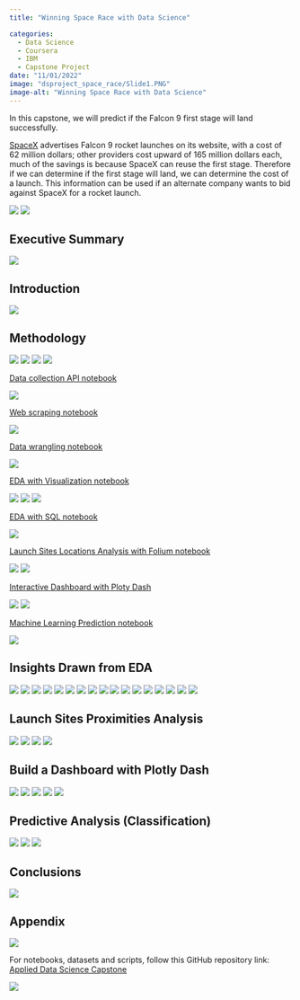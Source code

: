 ```yaml
---
title: "Winning Space Race with Data Science"

categories:
  - Data Science
  - Coursera
  - IBM
  - Capstone Project
date: "11/01/2022"
image: "dsproject_space_race/Slide1.PNG"
image-alt: "Winning Space Race with Data Science"
---
```


In this capstone, we will predict if the Falcon 9 first stage will land successfully. 

[SpaceX](https://www.spacex.com/) advertises Falcon 9 rocket launches on its website, with a cost of 62 million dollars; other providers cost upward of 165 million dollars each, much of the savings is because SpaceX can reuse the first stage. Therefore if we can determine if the first stage will land, we can determine the cost of a launch. This information can be used if an alternate company wants to bid against SpaceX for a rocket launch.

:::{.column-page}
![](dsproject_space_race/Slide1.PNG)
![](dsproject_space_race/Slide2.PNG)

## Executive Summary
![](dsproject_space_race/Slide3.PNG)

## Introduction
![](dsproject_space_race/Slide4.PNG)

## Methodology
![](dsproject_space_race/Slide5.PNG)
![](dsproject_space_race/Slide6.PNG)
![](dsproject_space_race/Slide7.PNG)
![](dsproject_space_race/Slide8.PNG)

[Data collection API notebook](https://github.com/lvallejomendez/IBM-DS-AI-DE-on-Coursera-repo/blob/main/Applied%20Data%20Science%20Capstone/notebooks/jupyter-labs-spacex-data-collection-api.ipynb)

![](dsproject_space_race/Slide9.PNG)

[Web scraping notebook](https://github.com/lvallejomendez/IBM-DS-AI-DE-on-Coursera-repo/blob/main/Applied%20Data%20Science%20Capstone/notebooks/jupyter-labs-webscraping.ipynb)

![](dsproject_space_race/Slide10.PNG)

[Data wrangling notebook](https://github.com/lvallejomendez/IBM-DS-AI-DE-on-Coursera-repo/blob/main/Applied%20Data%20Science%20Capstone/notebooks/labs-jupyter-spacex-Data%20wrangling.ipynb)

![](dsproject_space_race/Slide11.PNG)

[EDA with Visualization notebook](https://github.com/lvallejomendez/IBM-DS-AI-DE-on-Coursera-repo/blob/main/Applied%20Data%20Science%20Capstone/notebooks/jupyter-labs-eda-dataviz.ipynb)

![](dsproject_space_race/Slide12.PNG)
![](dsproject_space_race/Slide13.PNG)
![](dsproject_space_race/Slide14.PNG)

[EDA with SQL notebook](https://github.com/lvallejomendez/IBM-DS-AI-DE-on-Coursera-repo/blob/main/Applied%20Data%20Science%20Capstone/notebooks/jupyter-labs-eda-sql-coursera.ipynb)

![](dsproject_space_race/Slide15.PNG)

[Launch Sites Locations Analysis with Folium notebook](https://nbviewer.org/github/lvallejomendez/IBM-DS-AI-DE-on-Coursera-repo/blob/main/Applied%20Data%20Science%20Capstone/notebooks/lab_jupyter_launch_site_location.ipynb)

![](dsproject_space_race/Slide16.PNG)
![](dsproject_space_race/Slide17.PNG)

[Interactive Dashboard with Ploty Dash](https://github.com/lvallejomendez/IBM-DS-AI-DE-on-Coursera-repo/blob/main/Applied%20Data%20Science%20Capstone/scripts/spacex_dash_app.py)

![](dsproject_space_race/Slide18.PNG)
![](dsproject_space_race/Slide19.PNG)

[Machine Learning Prediction notebook](https://github.com/lvallejomendez/IBM-DS-AI-DE-on-Coursera-repo/blob/main/Applied%20Data%20Science%20Capstone/notebooks/SpaceX_Machine%20Learning%20Prediction_Part_5.ipynb)

![](dsproject_space_race/Slide20.PNG)

## Insights Drawn from EDA
![](dsproject_space_race/Slide21.PNG)
![](dsproject_space_race/Slide22.PNG)
![](dsproject_space_race/Slide23.PNG)
![](dsproject_space_race/Slide24.PNG)
![](dsproject_space_race/Slide25.PNG)
![](dsproject_space_race/Slide26.PNG)
![](dsproject_space_race/Slide27.PNG)
![](dsproject_space_race/Slide28.PNG)
![](dsproject_space_race/Slide29.PNG)
![](dsproject_space_race/Slide30.PNG)
![](dsproject_space_race/Slide31.PNG)
![](dsproject_space_race/Slide32.PNG)
![](dsproject_space_race/Slide33.PNG)
![](dsproject_space_race/Slide34.PNG)
![](dsproject_space_race/Slide35.PNG)
![](dsproject_space_race/Slide36.PNG)
![](dsproject_space_race/Slide37.PNG)

## Launch Sites Proximities Analysis
![](dsproject_space_race/Slide38.PNG)
![](dsproject_space_race/Slide39.PNG)
![](dsproject_space_race/Slide40.PNG)
![](dsproject_space_race/Slide41.PNG)

## Build a Dashboard with Plotly Dash
![](dsproject_space_race/Slide42.PNG)
![](dsproject_space_race/Slide43.PNG)
![](dsproject_space_race/Slide44.PNG)
![](dsproject_space_race/Slide45.PNG)
![](dsproject_space_race/Slide46.PNG)

## Predictive Analysis (Classification)
![](dsproject_space_race/Slide47.PNG)
![](dsproject_space_race/Slide48.PNG)
![](dsproject_space_race/Slide49.PNG)

## Conclusions
![](dsproject_space_race/Slide50.PNG)

## Appendix
![](dsproject_space_race/Slide51.PNG)

For notebooks, datasets and scripts, follow this GitHub repository link: 
[Applied Data Science Capstone](https://github.com/lvallejomendez/coursera-ibm_data_science/tree/main/Applied%20Data%20Science%20Capstone)

![](dsproject_space_race/Slide52.PNG)
:::